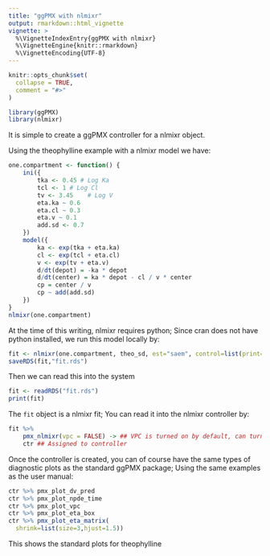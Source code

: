 ```yaml
---
title: "ggPMX with nlmixr"
output: rmarkdown::html_vignette
vignette: >
  %\VignetteIndexEntry{ggPMX with nlmixr}
  %\VignetteEngine{knitr::rmarkdown}
  %\VignetteEncoding{UTF-8}
---
```


```r
knitr::opts_chunk$set(
  collapse = TRUE,
  comment = "#>"
)
```

```r
library(ggPMX)
library(nlmixr)
```

It is simple to create a ggPMX controller for a nlmixr object.

Using the theophylline example with a nlmixr model we have:

```r
one.compartment <- function() {
    ini({
        tka <- 0.45 # Log Ka
        tcl <- 1 # Log Cl
        tv <- 3.45    # Log V
        eta.ka ~ 0.6
        eta.cl ~ 0.3
        eta.v ~ 0.1
        add.sd <- 0.7
    })
    model({
        ka <- exp(tka + eta.ka)
        cl <- exp(tcl + eta.cl)
        v <- exp(tv + eta.v)
        d/dt(depot) = -ka * depot
        d/dt(center) = ka * depot - cl / v * center
        cp = center / v
        cp ~ add(add.sd)
    })
}
nlmixr(one.compartment)
```

At the time of this writing, nlmixr requires python; Since cran does
not have python installed, we run this model locally by:

```r
fit <- nlmixr(one.compartment, theo_sd, est="saem", control=list(print=0))
saveRDS(fit,"fit.rds")
```

Then we can read this into the system

```r
fit <- readRDS("fit.rds")
print(fit)
```

The `fit` object is a nlmixr fit; You can read it into the nlmixr
controller by:

```r
fit %>%
    pmx_nlmixr(vpc = FALSE) -> ## VPC is turned on by default, can turn off.
    ctr ## Assigned to controller 
```

Once the controller is created, you can of course have the same types
of diagnostic plots as the standard ggPMX package; Using the same
examples as the user manual:

```r
ctr %>% pmx_plot_dv_pred
ctr %>% pmx_plot_npde_time
ctr %>% pmx_plot_vpc
ctr %>% pmx_plot_eta_box
ctr %>% pmx_plot_eta_matrix(
  shrink=list(size=3,hjust=1.5))
```

This shows the standard plots for theophylline